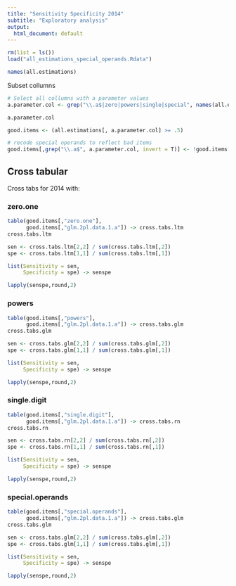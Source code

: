 ```yaml
---
title: "Sensitivity Specificity 2014"
subtitle: "Exploratory analysis"
output:
  html_document: default
---
```


```r
rm(list = ls())
load("all_estimations_special_operands.Rdata")

names(all.estimations)
```

Subset collumns

```r
# Select all collumns with a parameter values
a.parameter.col <- grep("\\.a$|zero|powers|single|special", names(all.estimations), value = T)

a.parameter.col

good.items <- (all.estimations[, a.parameter.col] >= .5)

# recode special operands to reflect bad items
good.items[,grep("\\.a$", a.parameter.col, invert = T)] <- !good.items[,grep("\\.a$", a.parameter.col, invert = T)]

```


## Cross tabular

Cross tabs for 2014 with:

### zero.one

```r
table(good.items[,"zero.one"],
      good.items[,"glm.2pl.data.1.a"]) -> cross.tabs.ltm
cross.tabs.ltm

sen <- cross.tabs.ltm[2,2] / sum(cross.tabs.ltm[,2])
spe <- cross.tabs.ltm[1,1] / sum(cross.tabs.ltm[,1])

list(Sensitivity = sen,
     Specificity = spe) -> senspe

lapply(senspe,round,2)
```

### powers

```r
table(good.items[,"powers"],
      good.items[,"glm.2pl.data.1.a"]) -> cross.tabs.glm
cross.tabs.glm

sen <- cross.tabs.glm[2,2] / sum(cross.tabs.glm[,2])
spe <- cross.tabs.glm[1,1] / sum(cross.tabs.glm[,1])

list(Sensitivity = sen,
     Specificity = spe) -> senspe

lapply(senspe,round,2)
```

### single.digit

```r
table(good.items[,"single.digit"],
      good.items[,"glm.2pl.data.1.a"]) -> cross.tabs.rn
cross.tabs.rn

sen <- cross.tabs.rn[2,2] / sum(cross.tabs.rn[,2])
spe <- cross.tabs.rn[1,1] / sum(cross.tabs.rn[,1])

list(Sensitivity = sen,
     Specificity = spe) -> senspe

lapply(senspe,round,2)
```

### special.operands

```r
table(good.items[,"special.operands"],
      good.items[,"glm.2pl.data.1.a"]) -> cross.tabs.glm
cross.tabs.glm

sen <- cross.tabs.glm[2,2] / sum(cross.tabs.glm[,2])
spe <- cross.tabs.glm[1,1] / sum(cross.tabs.glm[,1])

list(Sensitivity = sen,
     Specificity = spe) -> senspe

lapply(senspe,round,2)
```